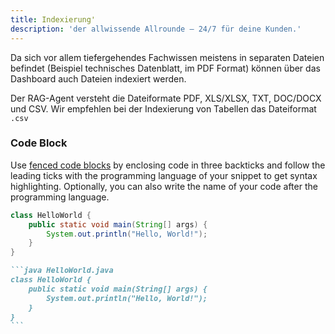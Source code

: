 ```yaml
---
title: Indexierung'
description: 'der allwissende Allrounde – 24/7 für deine Kunden.'
---
```


Da sich vor allem tiefergehendes Fachwissen meistens in separaten Dateien befindet (Beispiel technisches Datenblatt, im PDF Format) können über das Dashboard auch Dateien indexiert werden. 

<Tip>Der RAG-Agent versteht die Dateiformate PDF, XLS/XLSX, TXT, DOC/DOCX und CSV. Wir empfehlen bei der Indexierung von Tabellen das Dateiformat `.csv`</Tip>


### Code Block

Use [fenced code blocks](https://www.markdownguide.org/extended-syntax/#fenced-code-blocks) by enclosing code in three backticks and follow the leading ticks with the programming language of your snippet to get syntax highlighting. Optionally, you can also write the name of your code after the programming language.

```java HelloWorld.java
class HelloWorld {
    public static void main(String[] args) {
        System.out.println("Hello, World!");
    }
}
```

````md
```java HelloWorld.java
class HelloWorld {
    public static void main(String[] args) {
        System.out.println("Hello, World!");
    }
}
```
````
